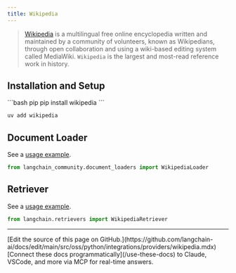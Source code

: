 ```yaml
---
title: Wikipedia
---
```


>[Wikipedia](https://wikipedia.org/) is a multilingual free online encyclopedia written and maintained by a community of volunteers, known as Wikipedians, through open collaboration and using a wiki-based editing system called MediaWiki. `Wikipedia` is the largest and most-read reference work in history.


## Installation and Setup

<CodeGroup>
```bash pip
pip install wikipedia
```

```bash uv
uv add wikipedia
```
</CodeGroup>



## Document Loader

See a [usage example](/oss/python/integrations/document_loaders/wikipedia).

```python
from langchain_community.document_loaders import WikipediaLoader
```

## Retriever

See a [usage example](/oss/python/integrations/retrievers/wikipedia).

```python
from langchain.retrievers import WikipediaRetriever
```

---

<Callout icon="pen-to-square" iconType="regular">
    [Edit the source of this page on GitHub.](https://github.com/langchain-ai/docs/edit/main/src/oss/python/integrations/providers/wikipedia.mdx)
</Callout>
<Tip icon="terminal" iconType="regular">
    [Connect these docs programmatically](/use-these-docs) to Claude, VSCode, and more via MCP for    real-time answers.
</Tip>
